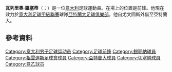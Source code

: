 {{blpunsourced|time=2015-06-12T02:20:50+00:00}}
{{expand|time=2015-06-12T02:20:50+00:00}}
'''瓦列里奧·羅塞蒂'''（{{lang-it|Valerio Rosseti}}；{{bd|1994年|8月5日}}）是一位[[意大利|意大利]]足球運動員。在場上的位置是前鋒。他現在效力於[[意大利足球甲級聯賽|意大利足球甲級聯賽]]球隊[[亞特蘭大足球俱樂部|亞特蘭大足球俱樂部]]。他自尤文圖斯外借至亞特蘭大。

==參考資料==
{{Reflist}}

{{DEFAULTSORT:Rosseti, Lorenzo}}
[[Category:意大利男子足球运动员|Category:意大利男子足球运动员]]
[[Category:足球前鋒|Category:足球前鋒]]
[[Category:錫耶納球員|Category:錫耶納球員]]
[[Category:祖雲達斯足球會球員|Category:祖雲達斯足球會球員]]
[[Category:亞特蘭大球員|Category:亞特蘭大球員]]
[[Category:切塞納球員|Category:切塞納球員]]
[[Category:意乙球员|Category:意乙球员]]